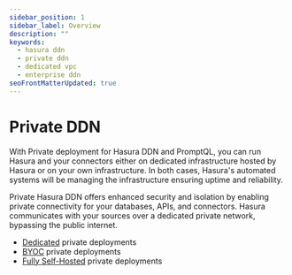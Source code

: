 ```yaml
---
sidebar_position: 1
sidebar_label: Overview
description: ""
keywords:
  - hasura ddn
  - private ddn
  - dedicated vpc
  - enterprise ddn
seoFrontMatterUpdated: true
---
```


# Private DDN

With Private deployment for Hasura DDN and PromptQL, you can run Hasura and your connectors either on dedicated
infrastructure hosted by Hasura or on your own infrastructure. In both cases, Hasura's automated systems will be
managing the infrastructure ensuring uptime and reliability.

Private Hasura DDN offers enhanced security and isolation by enabling private connectivity for your databases, APIs, and
connectors. Hasura communicates with your sources over a dedicated private network, bypassing the public internet.

- [Dedicated](/private-ddn/architecture/dedicated) private deployments
- [BYOC](/private-ddn/architecture/byoc) private deployments
- [Fully Self-Hosted](/private-ddn/architecture/self-hosted) private deployments
